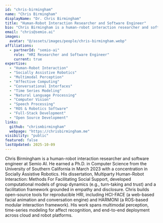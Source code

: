 ```yaml
---
id: "chris-birmingham"
name: "Chris Birmingham"
displayName: "Dr. Chris Birmingham"
title: "Human-Robot Interaction Researcher and Software Engineer"
bio: "Chris Birmingham is a human-robot interaction researcher and software engineer at Semio AI. He earned a Ph.D. in Computer Science from the University of Southern California in March 2023 with a concentration in Socially Assistive Robotics. His dissertation, Multiparty Human-Robot Interaction: Methods For Facilitating Social Support, developed computational models of group dynamics (e.g., turn-taking and trust) and a facilitation framework grounded in empathy and disclosure. Chris builds open-source tools for reproducible HRI, including HCI-FACE (a web-based facial animation and conversation engine) and HARMONI (a ROS-based modular interaction framework). His work spans multimodal perception, time-series modeling for affect recognition, and end-to-end deployment across cloud and robot platforms."
email: "chris@semio.ai"
images:
  avatar: "@/assets/images/people/chris-birmingham.webp"
affiliations:
  - partnerId: "semio-ai"
    role: "HRI Researcher and Software Engineer"
    current: true
expertise:
  - "Human-Robot Interaction"
  - "Socially Assistive Robotics"
  - "Multimodal Perception"
  - "Affective Computing"
  - "Conversational Interfaces"
  - "Time Series Modeling"
  - "Natural Language Processing"
  - "Computer Vision"
  - "Speech Processing"
  - "ROS & Robotics Software"
  - "Full-Stack Development"
  - "Open Source Development"
links:
  github: "chrismbirmingham"
  webpage: "https://chrisbirmingham.me"
visibility: "public"
featured: false
lastUpdated: 2025-10-09
---
```


Chris Birmingham is a human-robot interaction researcher and software engineer at Semio AI. He earned a Ph.D. in Computer Science from the University of Southern California in March 2023 with a concentration in Socially Assistive Robotics. His dissertation, Multiparty Human-Robot Interaction: Methods For Facilitating Social Support, developed computational models of group dynamics (e.g., turn-taking and trust) and a facilitation framework grounded in empathy and disclosure. Chris builds open-source tools for reproducible HRI, including HCI-FACE (a web-based facial animation and conversation engine) and HARMONI (a ROS-based modular interaction framework). His work spans multimodal perception, time-series modeling for affect recognition, and end-to-end deployment across cloud and robot platforms.

